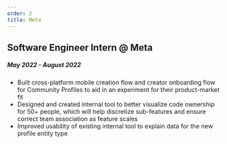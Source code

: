```yaml
---
order: 2
title: Meta
---
```


## Software Engineer Intern @ Meta
##### May 2022 - August 2022
- Built cross-platform mobile creation flow and creator onboarding flow for Community Profiles to aid in an experiment for their product-market fit
- Designed and created internal tool to better visualize code ownership for 50+ people, 
which will help discretize sub-features and ensure correct team association as feature scales
- Improved usability of existing internal tool to explain data for the new profile entity type
